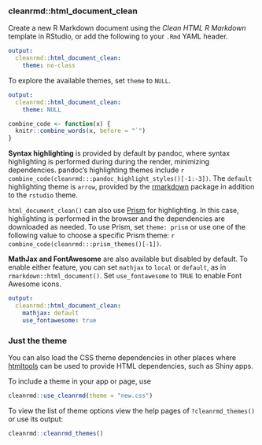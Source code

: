 ### cleanrmd::html_document_clean

Create a new R Markdown document using the *Clean HTML R Markdown* template in RStudio, or add the following to your `.Rmd` YAML header.

``` yaml
output: 
  cleanrmd::html_document_clean:
    theme: no-class
```

To explore the available themes, set `theme` to `NULL`.

``` yaml
output: 
  cleanrmd::html_document_clean:
    theme: NULL
```

```r
combine_code <- function(x) {
  knitr::combine_words(x, before = "`")
}
```

**Syntax highlighting** is provided by default by pandoc,
where syntax highlighting is performed during during the render,
minimizing dependencies.
pandoc's highlighting themes include
`r combine_code(cleanrmd:::pandoc_highlight_styles()[-1:-3])`.
The `default` highlighting theme is `arrow`, provided by the [rmarkdown](https://rmarkdown.rstudio.com/docs/) package in addition to the `rstudio` theme.

`html_document_clean()` can also use [Prism](https://prismjs.com/) for highlighting.
In this case, highlighting is performed in the browser
and the dependencies are downloaded as needed.
To use Prism, set `theme: prism` 
or use one of the following value to choose a specific Prism theme:
`r combine_code(cleanrmd:::prism_themes()[-1])`.

**MathJax and FontAwesome** are also available but disabled by default. To enable either feature, you can set `mathjax` to `local` or `default`, as in `rmarkdown::html_document()`. Set `use_fontawesome` to `TRUE` to enable Font Awesome icons.

``` yaml
output: 
  cleanrmd::html_document_clean:
    mathjax: default
    use_fontawesome: true
```

### Just the theme

You can also load the CSS theme dependencies in other places where [htmltools](https://rstudio.github.io/htmltools/) can be used to provide HTML dependencies, such as Shiny apps.

To include a theme in your app or page, use

```r
cleanrmd::use_cleanrmd(theme = "new.css")
```

To view the list of theme options view the help pages of `?cleanrmd_themes()` or use its output:

```r
cleanrmd::cleanrmd_themes()
```
